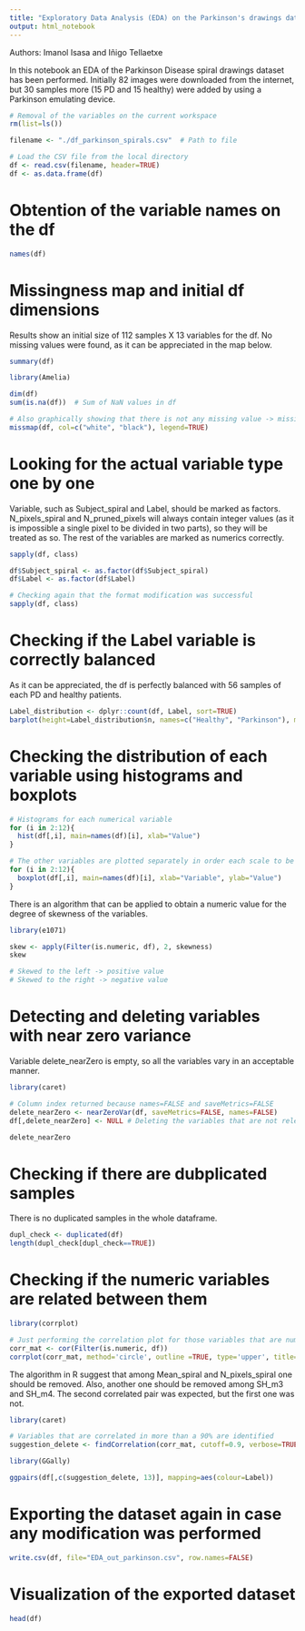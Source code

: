 ---
title: "Exploratory Data Analysis (EDA) on the Parkinson's drawings dataset"
output: html_notebook
---

Authors: Imanol Isasa and Iñigo Tellaetxe

In this notebook an EDA of the Parkinson Disease spiral drawings dataset has been performed. Initially 82 images were downloaded from the internet, but 30 samples more (15 PD and 15 healthy) were added by using a Parkinson emulating device.

```{r}
# Removal of the variables on the current workspace
rm(list=ls())

filename <- "./df_parkinson_spirals.csv"  # Path to file

# Load the CSV file from the local directory
df <- read.csv(filename, header=TRUE)
df <- as.data.frame(df)
```

# Obtention of the variable names on the df

```{r}
names(df)
```

# Missingness map and initial df dimensions
Results show an initial size of 112 samples X 13 variables for the df. No missing values were found, as it can be appreciated in the map below.

```{r}
summary(df)
```

```{r}
library(Amelia)

dim(df)
sum(is.na(df))  # Sum of NaN values in df

# Also graphically showing that there is not any missing value -> missingness map
missmap(df, col=c("white", "black"), legend=TRUE)
```

# Looking for the actual variable type one by one
Variable, such as Subject_spiral and Label, should be marked as factors. N_pixels_spiral and N_pruned_pixels will always contain integer values (as it is impossible a single pixel to be divided in two parts), so they will be treated as so. The rest of the variables are marked as numerics correctly.

```{r}
sapply(df, class)
```
```{r}
df$Subject_spiral <- as.factor(df$Subject_spiral)
df$Label <- as.factor(df$Label)

# Checking again that the format modification was successful
sapply(df, class)
```

# Checking if the Label variable is correctly balanced
As it can be appreciated, the df is perfectly balanced with 56 samples of each PD and healthy patients.

```{r}
Label_distribution <- dplyr::count(df, Label, sort=TRUE)
barplot(height=Label_distribution$n, names=c("Healthy", "Parkinson"), main="Class balance checking", xlab="Label", ylab="Counts")
```
# Checking the distribution of each variable using histograms and boxplots

```{r}
# Histograms for each numerical variable
for (i in 2:12){
  hist(df[,i], main=names(df)[i], xlab="Value")
}

# The other variables are plotted separately in order each scale to be as good as possible
for (i in 2:12){
  boxplot(df[,i], main=names(df)[i], xlab="Variable", ylab="Value")
}
```
There is an algorithm that can be applied to obtain a numeric value for the degree of skewness of the variables.

```{r}
library(e1071)

skew <- apply(Filter(is.numeric, df), 2, skewness)
skew

# Skewed to the left -> positive value
# Skewed to the right -> negative value
```

# Detecting and deleting variables with near zero variance
Variable delete_nearZero is empty, so all the variables vary in an acceptable manner.

```{r}
library(caret)

# Column index returned because names=FALSE and saveMetrics=FALSE
delete_nearZero <- nearZeroVar(df, saveMetrics=FALSE, names=FALSE) 
df[,delete_nearZero] <- NULL # Deleting the variables that are not relevant

delete_nearZero
```

# Checking if there are dubplicated samples
There is no duplicated samples in the whole dataframe.

```{r}
dupl_check <- duplicated(df)
length(dupl_check[dupl_check==TRUE])
```

# Checking if the numeric variables are related between them

```{r}
library(corrplot)

# Just performing the correlation plot for those variables that are numeric-type
corr_mat <- cor(Filter(is.numeric, df))
corrplot(corr_mat, method='circle', outline =TRUE, type='upper', title="Correlation plot")
```

The algorithm in R suggest that among Mean_spiral and N_pixels_spiral one should be removed. Also, another one should be removed among SH_m3 and SH_m4. The second correlated pair was expected, but the first one was not.

```{r}
library(caret)

# Variables that are correlated in more than a 90% are identified
suggestion_delete <- findCorrelation(corr_mat, cutoff=0.9, verbose=TRUE)
```

```{r}
library(GGally)

ggpairs(df[,c(suggestion_delete, 13)], mapping=aes(colour=Label))
```

# Exporting the dataset again in case any modification was performed

```{r}
write.csv(df, file="EDA_out_parkinson.csv", row.names=FALSE)
```
 
# Visualization of the exported dataset

```{r}
head(df)
```

